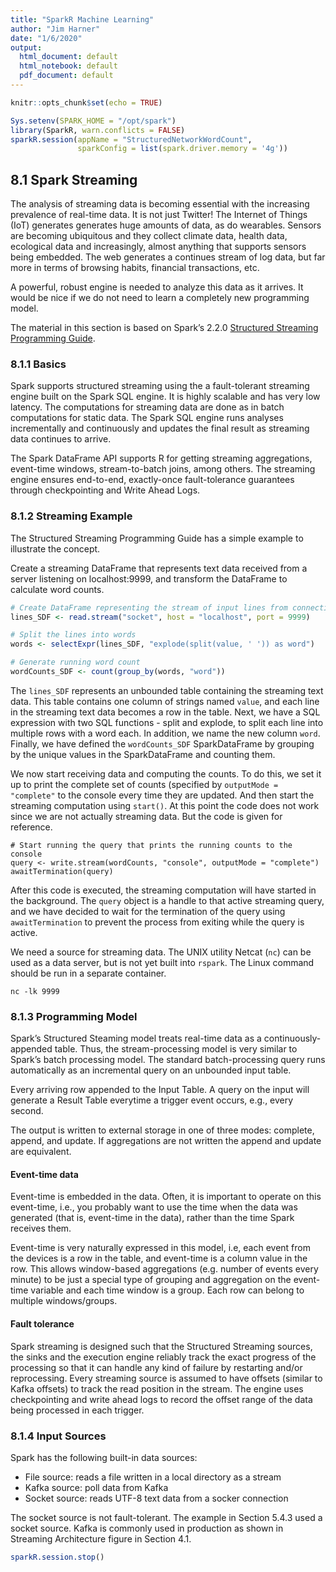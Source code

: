 ```yaml
---
title: "SparkR Machine Learning"
author: "Jim Harner"
date: "1/6/2020"
output:
  html_document: default
  html_notebook: default
  pdf_document: default
---
```


```r
knitr::opts_chunk$set(echo = TRUE)
```

```r
Sys.setenv(SPARK_HOME = "/opt/spark")
library(SparkR, warn.conflicts = FALSE)
sparkR.session(appName = "StructuredNetworkWordCount",
               sparkConfig = list(spark.driver.memory = '4g'))
```

## 8.1 Spark Streaming

The analysis of streaming data is becoming essential with the increasing prevalence of real-time data. It is not just Twitter! The Internet of Things (IoT) generates generates huge amounts of data, as do wearables. Sensors are becoming ubiquitous and they collect climate data, health data, ecological data and increasingly, almost anything that supports sensors being embedded. The web generates a continues stream of log data, but far more in terms of browsing habits, financial transactions, etc. 

A powerful, robust engine is needed to analyze this data as it arrives. It would be nice if we do not need to learn a completely new programming model.

The material in this section is based on Spark's 2.2.0 [Structured Streaming Programming Guide](https://spark.apache.org/docs/latest/structured-streaming-programming-guide.html#programming-model).

### 8.1.1 Basics

Spark supports structured streaming using the a fault-tolerant streaming engine built on the Spark SQL engine. It is highly scalable and has very low latency. The computations for streaming data are done as in batch computations for static data. The Spark SQL engine runs analyses incrementally and continuously and updates the final result as streaming data continues to arrive.

The Spark DataFrame API supports R for getting streaming aggregations, event-time windows, stream-to-batch joins, among others. The streaming engine ensures end-to-end, exactly-once fault-tolerance guarantees through checkpointing and Write Ahead Logs.

### 8.1.2 Streaming Example

The Structured Streaming Programming Guide has a simple example to illustrate the concept.

Create a streaming DataFrame that represents text data received from a server listening on localhost:9999, and transform the DataFrame to calculate word counts.
```r
# Create DataFrame representing the stream of input lines from connection to localhost:9999
lines_SDF <- read.stream("socket", host = "localhost", port = 9999)

# Split the lines into words
words <- selectExpr(lines_SDF, "explode(split(value, ' ')) as word")

# Generate running word count
wordCounts_SDF <- count(group_by(words, "word"))
```
The `lines_SDF` represents an unbounded table containing the streaming text data. This table contains one column of strings named `value`, and each line in the streaming text data becomes a row in the table.  Next, we have a SQL expression with two SQL functions - split and explode, to split each line into multiple rows with a word each. In addition, we name the new column `word`. Finally, we have defined the `wordCounts_SDF` SparkDataFrame by grouping by the unique values in the SparkDataFrame and counting them.

We now start receiving data and computing the counts. To do this, we set it up to print the complete set of counts (specified by `outputMode = "complete"` to the console every time they are updated. And then start the streaming computation using `start()`. At this point the code does not work since we are not actually streaming data. But the code is given for reference.
```
# Start running the query that prints the running counts to the console
query <- write.stream(wordCounts, "console", outputMode = "complete")
awaitTermination(query)
```
After this code is executed, the streaming computation will have started in the background. The `query` object is a handle to that active streaming query, and we have decided to wait for the termination of the query using `awaitTermination` to prevent the process from exiting while the query is active.

We need a source for streaming data. The UNIX utility Netcat (`nc`) can be used as a data server, but is not yet built into `rspark`. The Linux command should be run in a separate container.
```
nc -lk 9999
```

### 8.1.3 Programming Model

Spark's Structured Steaming model treats real-time data as a continuously-appended table. Thus, the stream-processing model is very similar to Spark's batch processing model. The standard batch-processing query runs automatically as an incremental query on an unbounded input table.

Every arriving row appended to the Input Table. A query on the input will generate a Result Table everytime a trigger event occurs, e.g., every second. 

The output is written to external storage in one of three modes: complete, append, and update. If aggregations are not written the append and update are equivalent. 

#### Event-time data

Event-time is embedded in the data. Often, it is important to operate on this event-time, i.e., you probably want to use the time when the data was generated (that is, event-time in the data), rather than the time Spark receives them.

Event-time is very naturally expressed in this model, i.e, each event from the devices is a row in the table, and event-time is a column value in the row. This allows window-based aggregations (e.g. number of events every minute) to be just a special type of grouping and aggregation on the event-time variable and each time window is a group. Each row can belong to multiple windows/groups.

#### Fault tolerance

Spark streaming is designed such that the Structured Streaming sources, the sinks and the execution engine reliably track the exact progress of the processing so that it can handle any kind of failure by restarting and/or reprocessing. Every streaming source is assumed to have offsets (similar to Kafka offsets) to track the read position in the stream. The engine uses checkpointing and write ahead logs to record the offset range of the data being processed in each trigger. 

### 8.1.4 Input Sources

Spark has the following built-in data sources:  

* File source: reads a file written in a local directory as a stream  
* Kafka source: poll data from Kafka  
* Socket source: reads UTF-8 text data from a socker connection  

The socket source is not fault-tolerant. The example in Section 5.4.3 used a socket source. Kafka is commonly used in production as shown in Streaming Architecture figure in Section 4.1.

```r
sparkR.session.stop()
```
